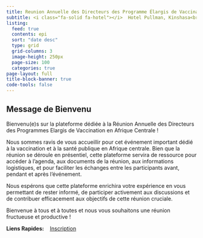 ```yaml
---
title: Reunion Annuelle des Directeurs des Programme Élargis de Vaccination d'Afrique Centrale
subtitle: <i class="fa-solid fa-hotel"></i>  Hotel Pullman, Kinshasa<br/><i class="fa-solid fa-calendar"></i>  Du 09 au 12 septembre 2024
listing:
  feed: true
  contents: epi
  sort: "date desc" 
  type: grid
  grid-columns: 3
  image-height: 250px
  page-size: 100
  categories: true
page-layout: full
title-block-banner: true
code-tools: false
---
```


## Message de Bienvenu



Bienvenu(e)s sur la plateforme dédiée à la Réunion Annuelle des Directeurs des Programmes Elargis de Vaccination en Afrique Centrale !
 
Nous sommes ravis de vous accueillir pour cet événement important dédié à la vaccination et à la santé publique en Afrique centrale. Bien que la réunion se déroule en présentiel, cette plateforme servira de ressource pour accéder à l'agenda, aux documents de la réunion, aux informations logistiques, et pour faciliter les échanges entre les participants avant, pendant et après l'événement.
 
Nous espérons que cette plateforme enrichira votre expérience en vous permettant de rester informé, de participer activement aux discussions et de contribuer efficacement aux objectifs de cette réunion cruciale.
 
Bienvenue à tous et à toutes et nous vous souhaitons une réunion fructueuse et productive !


**Liens Rapides:** &nbsp;&nbsp;&nbsp;[Inscription](epi/enregistrement.qmd){.btn .btn-outline-primary .button-styling .btn role="button" data-toggle="tooltip" title="Je' m'enregistre"}













